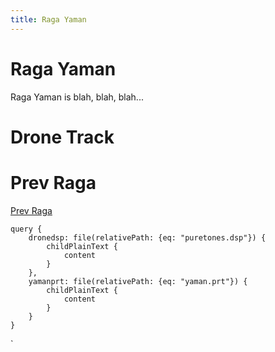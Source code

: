```yaml
---
title: Raga Yaman
---
```




# Raga Yaman

Raga Yaman is blah, blah, blah...

# Drone Track

<DSPPlayer appname='drone' code={props.data.dronedsp.childPlainText.content} settings={props.data.yamanprt.childPlainText.content} />

# Prev Raga

[Prev Raga](/ragapage/)

    query {
        dronedsp: file(relativePath: {eq: "puretones.dsp"}) {
            childPlainText {
                content
            }
        },
        yamanprt: file(relativePath: {eq: "yaman.prt"}) {
            childPlainText {
                content
            }
        }
    }
`